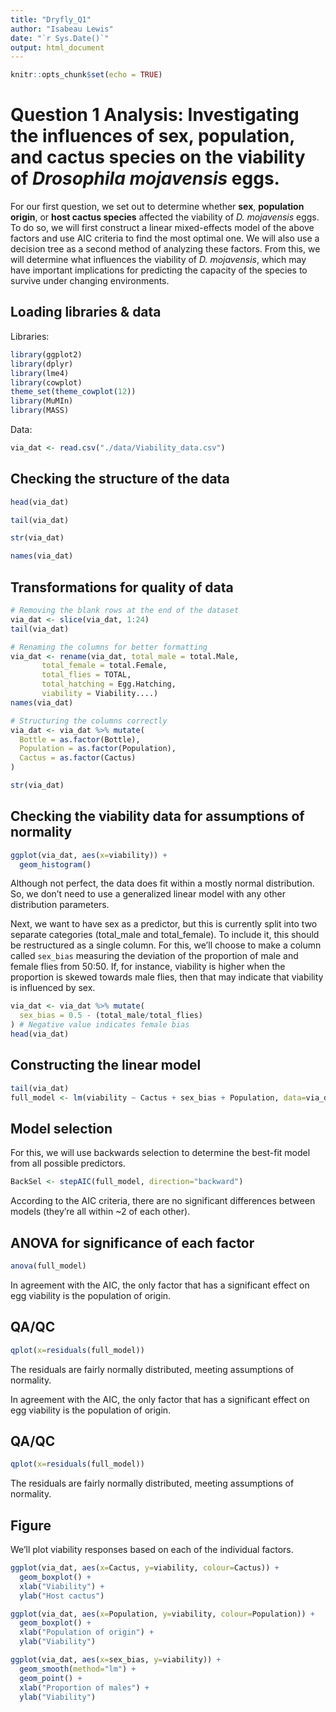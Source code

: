 ```yaml
---
title: "Dryfly_Q1"
author: "Isabeau Lewis"
date: "`r Sys.Date()`"
output: html_document
---
```


```r
knitr::opts_chunk$set(echo = TRUE)
```

# Question 1 Analysis: Investigating the influences of sex, population, and cactus species on the viability of _Drosophila mojavensis_ eggs.

For our first question, we set out to determine whether **sex**, **population origin**, or **host cactus species** affected the viability of _D. mojavensis_ eggs. To do so, we will first construct a linear mixed-effects model of the above factors and use AIC criteria to find the most optimal one. We will also use a decision tree as a second method of analyzing these factors. From this, we will determine what influences the viability of _D. mojavensis_, which may have important implications for predicting the capacity of the species to survive under changing environments.


## Loading libraries & data

Libraries:
```r
library(ggplot2)
library(dplyr)
library(lme4)
library(cowplot)
theme_set(theme_cowplot(12))
library(MuMIn)
library(MASS)
```

Data:
```r
via_dat <- read.csv("./data/Viability_data.csv")
```

## Checking the structure of the data
```r
head(via_dat)
```

```r
tail(via_dat)
```

```r
str(via_dat)
```

```r
names(via_dat)
```


## Transformations for quality of data
```r
# Removing the blank rows at the end of the dataset
via_dat <- slice(via_dat, 1:24)
tail(via_dat)
```

```r
# Renaming the columns for better formatting
via_dat <- rename(via_dat, total_male = total.Male,
       total_female = total.Female,
       total_flies = TOTAL,
       total_hatching = Egg.Hatching,
       viability = Viability....)
names(via_dat)
```

```r
# Structuring the columns correctly
via_dat <- via_dat %>% mutate(
  Bottle = as.factor(Bottle),
  Population = as.factor(Population),
  Cactus = as.factor(Cactus)
)

str(via_dat)
```

## Checking the viability data for assumptions of normality
```r
ggplot(via_dat, aes(x=viability)) +
  geom_histogram() 
```

Although not perfect, the data does fit within a mostly normal distribution. So, we don't need to use a generalized linear model with any other distribution parameters.

Next, we want to have sex as a predictor, but this is currently split into two separate categories (total_male and total_female). To include it, this should be restructured as a single column. For this, we'll choose to make a column called ``sex_bias`` measuring the deviation of the proportion of male and female flies from 50:50. If, for instance, viability is higher when the proportion is skewed towards male flies, then that may indicate that viability is influenced by sex.

```r
via_dat <- via_dat %>% mutate(
  sex_bias = 0.5 - (total_male/total_flies)
) # Negative value indicates female bias
head(via_dat)
```


## Constructing the linear model

```r
tail(via_dat)
full_model <- lm(viability ~ Cactus + sex_bias + Population, data=via_dat) # Excluding bottle because each observation has a unique bottle number, returns an error otherwise
```


## Model selection

For this, we will use backwards selection to determine the best-fit model from all possible predictors.

```r
BackSel <- stepAIC(full_model, direction="backward")
```


According to the AIC criteria, there are no significant differences between models (they're all within ~2 of each other).


## ANOVA for significance of each factor
```r
anova(full_model)
```

In agreement with the AIC, the only factor that has a significant effect on egg viability is the population of origin.

## QA/QC
```r
qplot(x=residuals(full_model))
```

The residuals are fairly normally distributed, meeting assumptions of normality. 


In agreement with the AIC, the only factor that has a significant effect on egg viability is the population of origin.

## QA/QC
```r
qplot(x=residuals(full_model))
```

The residuals are fairly normally distributed, meeting assumptions of normality. 

## Figure

We'll plot viability responses based on each of the individual factors.

```r
ggplot(via_dat, aes(x=Cactus, y=viability, colour=Cactus)) + 
  geom_boxplot() +
  xlab("Viability") +
  ylab("Host cactus")
```


```r
ggplot(via_dat, aes(x=Population, y=viability, colour=Population)) + 
  geom_boxplot() +
  xlab("Population of origin") +
  ylab("Viability")
```

```r
ggplot(via_dat, aes(x=sex_bias, y=viability)) + 
  geom_smooth(method="lm") +
  geom_point() +
  xlab("Proportion of males") +
  ylab("Viability")
```

